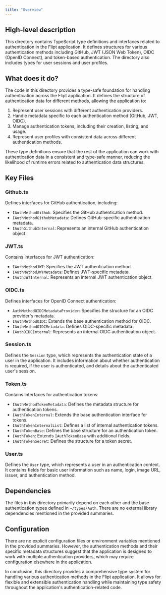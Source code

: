 ```yaml
---
title: "Overview"
---
```


## High-level description
This directory contains TypeScript type definitions and interfaces related to authentication in the Flipt application. It defines structures for various authentication methods including GitHub, JWT (JSON Web Token), OIDC (OpenID Connect), and token-based authentication. The directory also includes types for user sessions and user profiles.

## What does it do?
The code in this directory provides a type-safe foundation for handling authentication across the Flipt application. It defines the structure of authentication data for different methods, allowing the application to:

1. Represent user sessions with different authentication providers.
2. Handle metadata specific to each authentication method (GitHub, JWT, OIDC).
3. Manage authentication tokens, including their creation, listing, and usage.
4. Represent user profiles with consistent data across different authentication methods.

These type definitions ensure that the rest of the application can work with authentication data in a consistent and type-safe manner, reducing the likelihood of runtime errors related to authentication data structures.

## Key Files

### Github.ts
Defines interfaces for GitHub authentication, including:
- `IAuthMethodGithub`: Specifies the GitHub authentication method.
- `IAuthMethodGithubMetadata`: Defines GitHub-specific authentication metadata.
- `IAuthGithubInternal`: Represents an internal GitHub authentication object.

### JWT.ts
Contains interfaces for JWT authentication:
- `IAuthMethodJWT`: Specifies the JWT authentication method.
- `IAuthMethodJWTMetadata`: Defines JWT-specific metadata.
- `IAuthJWTInternal`: Represents an internal JWT authentication object.

### OIDC.ts
Defines interfaces for OpenID Connect authentication:
- `AuthMethodOIDCMetadataProvider`: Specifies the structure for an OIDC provider's metadata.
- `IAuthMethodOIDC`: Extends the base authentication method for OIDC.
- `IAuthMethodOIDCMetadata`: Defines OIDC-specific metadata.
- `IAuthOIDCInternal`: Represents an internal OIDC authentication object.

### Session.ts
Defines the `Session` type, which represents the authentication state of a user in the application. It includes information about whether authentication is required, if the user is authenticated, and details about the authenticated user's session.

### Token.ts
Contains interfaces for authentication tokens:
- `IAuthMethodTokenMetadata`: Defines the metadata structure for authentication tokens.
- `IAuthTokenInternal`: Extends the base authentication interface for tokens.
- `IAuthTokenInternalList`: Defines a list of internal authentication tokens.
- `IAuthTokenBase`: Defines the base structure for an authentication token.
- `IAuthToken`: Extends `IAuthTokenBase` with additional fields.
- `IAuthTokenSecret`: Defines the structure for a token secret.

### User.ts
Defines the `User` type, which represents a user in an authentication context. It contains fields for basic user information such as name, login, image URL, issuer, and authentication method.

## Dependencies
The files in this directory primarily depend on each other and the base authentication types defined in `~/types/Auth`. There are no external library dependencies mentioned in the provided summaries.

## Configuration
There are no explicit configuration files or environment variables mentioned in the provided summaries. However, the authentication methods and their specific metadata structures suggest that the application is designed to work with multiple authentication providers, which may require configuration elsewhere in the application.

In conclusion, this directory provides a comprehensive type system for handling various authentication methods in the Flipt application. It allows for flexible and extensible authentication handling while maintaining type safety throughout the application's authentication-related code.